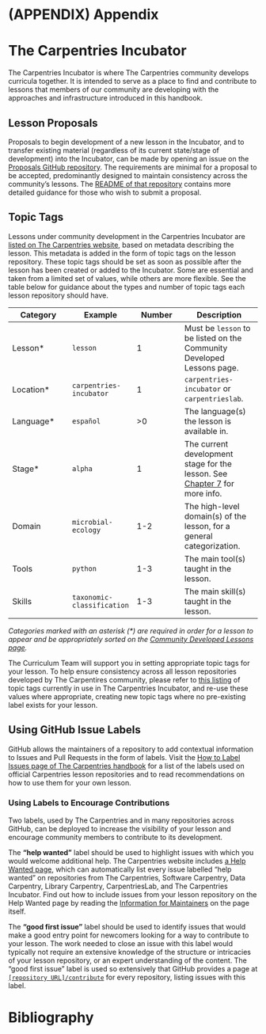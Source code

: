 # (APPENDIX) Appendix {-}

# The Carpentries Incubator

The Carpentries Incubator is where The Carpentries community develops
curricula together.
It is intended to serve as a place to find and contribute to lessons
that members of our community are developing with the approaches
and infrastructure introduced in this handbook.

## Lesson Proposals

Proposals to begin development of a new lesson in the Incubator,
and to transfer existing material
(regardless of its current state/stage of development) into the Incubator,
can be made by opening an issue on the [Proposals GitHub repository][proposals].
The requirements are minimal for a proposal to be accepted,
predominantly designed to maintain consistency across the community's lessons.
The [README of that repository][proposals-readme] contains
more detailed guidance for those who wish to submit a proposal.

## Topic Tags

Lessons under community development in the Carpentries Incubator are
[listed on The Carpentries website][community-lessons],
based on metadata describing the lesson.
This metadata is added in the form of topic tags on the lesson repository.
These topic tags should be set as soon as possible after the lesson has been
created or added to the Incubator.
Some are essential and taken from a limited set of values,
while others are more flexible.
See the table below for guidance about the types and number of topic tags each
lesson repository should have.

| Category | Example | Number | Description |
|----------|---------|--------|-------------|
| Lesson* | `lesson` | 1 | Must be `lesson` to be listed on the Community Developed Lessons page. |
| Location* | `carpentries-incubator` | 1 | `carpentries-incubator` or `carpentrieslab`. |
| Language* | `español` | >0 | The language(s) the lesson is available in. |
| Stage* | `alpha` | 1 | The current development stage for the lesson. See [Chapter 7][life-cycle-overview] for more info. |
| Domain | `microbial-ecology` | 1-2 | The high-level domain(s) of the lesson, for a general categorization. |
| Tools | `python` | 1-3 | The main tool(s) taught in the lesson. |
| Skills | `taxonomic-classification` | 1-3 | The main skill(s) taught in the lesson. |

*Categories marked with an asterisk (\*) are required in order for a lesson to appear and be appropriately sorted on the [Community Developed Lessons page][community-lessons].*

The Curriculum Team will support you in setting appropriate topic tags for your lesson.
To help ensure consistency across all lesson repositories
developed by The Carpentires community,
please refer to [this listing][incubator-topics] of topic tags currently
in use in The Carpentries Incubator,
and re-use these values where appropriate,
creating new topic tags where no pre-existing label exists for your lesson.

## Using GitHub Issue Labels

GitHub allows the maintainers of a repository to add contextual information to Issues and Pull Requests in the form of labels.
Visit the [How to Label Issues page of The Carpentries handbook][handbook-issue-labels] for a list of the labels used on official Carpentries lesson repositories and to read recommendations on how to use them for your own lesson.

### Using Labels to Encourage Contributions

Two labels, used by The Carpentries and in many repositories across GitHub, can be deployed to increase the visibility of your lesson and encourage community members to contribute to its development.

The **"help wanted"** label should be used to highlight issues with which you would welcome additional help. The Carpentries website includes [a Help Wanted page][help-wanted], which can automatically list every issue labelled "help wanted" on repositories from The Carpentries, Software Carpentry, Data Carpentry, Library Carpentry, CarpentriesLab, and The Carpentries Incubator.
Find out how to include issues from your lesson repository on the Help Wanted page by reading the [Information for Maintainers][help-wanted-maintainers] on the page itself.

The **"good first issue"** label should be used to identify issues that would make a good entry point for newcomers looking for a way to contribute to your lesson. The work needed to close an issue with this label would typically not require an extensive knowledge of the structure or intricacies of your lesson repository, or an expert understanding of the content. The "good first issue" label is used so extensively that GitHub provides a page at [`[repository URL]/contribute`][contribute-page-example] for every repository, listing issues with this label.

[community-lessons]: https://carpentries.org/community-lessons/
[contribute-page-example]: https://github.com/swcarpentry/r-novice-gapminder/contribute
[handbook-issue-labels]: https://docs.carpentries.org/topic_folders/maintainers/github_labels.html
[help-wanted]: https://carpentries.org/help-wanted-issues/
[help-wanted-maintainers]: https://carpentries.org/help-wanted-issues/#for-maintainers
[incubator]: https://github.com/carpentries-incubator/
[incubator-topics]: https://docs.google.com/spreadsheets/d/1KkmBtCu4PaNb5nzJAD82UHcfHQlaPY84qPVxw8WO8es/edit?usp=sharing
[life-cycle-overview]: https://cdh.carpentries.org/the-lesson-life-cycle.html#overview-and-definitions
[proposals]: https://github.com/carpentries-incubator/proposals/
[proposals-readme]: https://github.com/carpentries-incubator/proposals/blob/master/README.md

# Bibliography
